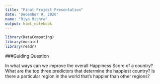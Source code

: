 ```yaml
---
title: "Final Project Presentation"
date: 'December 9, 2020'
name: "Riya Mishra"
output: html_notebook
---
```


```r
library(DataComputing)
library(mosaic)
library(readr)
```

###Guiding Question 

In what ways can we improve the overall Happiness Score of a country? What are the top three predictors that determine the happiest country? Is there a particular region in the world that's happier than other regions? 


